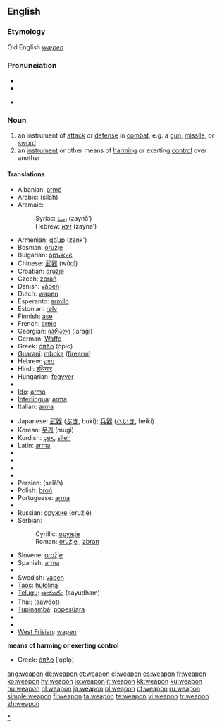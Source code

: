 ==English==

===Etymology===
Old English ''[[wæpen]]''

===Pronunciation===
* {{IPA|/wɛpən/}}
* {{audio|en-us-weapon.ogg|Audio (US)}}

* {{rhymes|ɛpən}}

===Noun===
{{en-noun}}

# an instrument of [[attack]] or [[defense]] in [[combat]], e.g. a [[gun]], [[missile]], or [[sword]]
# an [[instrument]] or other means of [[harm]]ing or exerting [[control]] over another

====Translations====
{{trans-top|instrument of attack or defense in combat}}
* Albanian: [[armë]]
* Arabic: {{Arab|[[سلاح|سِلاحٌ]]}} (silāħ) {{m}}
* Aramaic:
*: Syriac: [[ܙܝܢܐ]] (zaynā’) {{m}}
*: Hebrew: [[זינא]] (zaynā’) {{m}}
* Armenian: [[զենք]] (zenk')
* Bosnian: [[oružje]] {{n}}
* Bulgarian: [[оръжие]] {{n}}
* Chinese: [[武器]] (wǔqì)
* Croatian: [[oružje]] {{n}}
* Czech: [[zbraň]] {{f}}
* Danish: [[våben]] {{n}}
* Dutch: [[wapen]] {{n}}
* Esperanto: [[armilo]]
* Estonian: [[relv]]
* Finnish: [[ase]]
* French: [[arme]] {{f}}
* Georgian: [[იარაღი]] (iaraği)
* German: [[Waffe]] {{f}}
* Greek: [[όπλο]] (óplo) {{n}}
* [[Guaraní]]: [[mboka]] ([[firearm]])
* Hebrew: [[נשק]] {{m}}
* Hindi: [[हथियार]]
* Hungarian: [[fegyver]]
* {{trreq|Icelandic}}
* [[Ido]]: [[armo]]
* [[Interlingua]]: [[arma]]
* Italian: [[arma]] {{f}}
{{trans-mid}}
* Japanese: [[武器]] ([[ぶき]], buki); [[兵器]] ([[へいき]], heiki)
* Korean: [[무기]] (mugi)
* Kurdish: [[çek]], [[sîleh]]
* Latin: [[arma]] {{n|p}}
* {{trreq|Latvian}}
* {{trreq|Lithuanian}}
* {{trreq|Mongolian}}
* {{trreq|Old English}}
* Persian: {{fa-Arab|[[سلاح|سِلاح]]}} (selâħ)
* Polish: [[broń]] {{f}}
* Portuguese: [[arma]] {{f}}
* {{trreq|Romanian}}
* Russian: [[оружие]] (oružiě) {{n}}
* Serbian:
*: Cyrillic: [[оружје]] {{n}}
*: Roman: [[oružje#Serbian|oružje]] {{n}}, [[zbran]]
* Slovene: [[orožje]] {{n}}
* Spanish: [[arma]] {{f}}
* {{trreq|Swahili}}
* Swedish: [[vapen]] {{n}}
* [[Taos]]: [[hų́łoliną]]
* [[Telugu]]: [[ఆయుధం]] (aayudham)
* Thai: {{Thai|[[อาวุธ]]}} (aawóot)
* [[Tupinambá]]: [[popesûara]]
* {{trreq|Turkish}}
* {{trreq|Welsh}}
* [[West Frisian]]: [[wapen]]
{{trans-bottom}}

'''means of harming or exerting control'''
* Greek: [[όπλο]] [ˈo̞plo̞] {{n}}

[[Category:Weapons|*]]

[[ang:weapon]]
[[de:weapon]]
[[et:weapon]]
[[el:weapon]]
[[es:weapon]]
[[fr:weapon]]
[[ko:weapon]]
[[hy:weapon]]
[[io:weapon]]
[[it:weapon]]
[[kk:weapon]]
[[ku:weapon]]
[[hu:weapon]]
[[nl:weapon]]
[[ja:weapon]]
[[pl:weapon]]
[[pt:weapon]]
[[ru:weapon]]
[[simple:weapon]]
[[fi:weapon]]
[[ta:weapon]]
[[te:weapon]]
[[vi:weapon]]
[[tr:weapon]]
[[zh:weapon]]